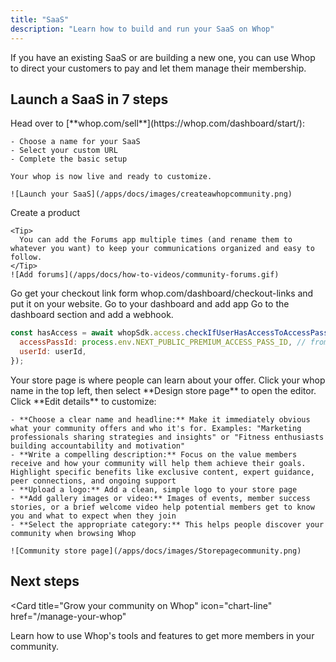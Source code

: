 ```yaml
---
title: "SaaS"
description: "Learn how to build and run your SaaS on Whop"
---
```


If you have an existing SaaS or are building a new one, you can use Whop to direct your customers to pay and let them manage their membership.

## Launch a SaaS in 7 steps

<Steps>
  <Step title="Create your whop" titleSize="h3">
    Head over to [**whop.com/sell**](https://whop.com/dashboard/start/):

    - Choose a name for your SaaS
    - Select your custom URL
    - Complete the basic setup

    Your whop is now live and ready to customize.

    ![Launch your SaaS](/apps/docs/images/createawhopcommunity.png)

  </Step>
  <Step title="Create a product" titleSize="h3">
   Create a product

    <Tip>
      You can add the Forums app multiple times (and rename them to whatever you want) to keep your communications organized and easy to follow.
    </Tip>
    ![Add forums](/apps/docs/how-to-videos/community-forums.gif)

  </Step>

  <Step title="Add checkout link to your website" titleSize="h3">
	Go get your checkout link form whop.com/dashboard/checkout-links and put it on your website.

  </Step>
  <Step title="Add an app and get API keys" titleSize="h3">
	Go to your dashboard and add app

  </Step>
  <Step title="Subscribe to webhooks" titleSize="h3">
    Go to the dashboard section and add a webhook.
  </Step>
  <Step title="Check for access programatically" titleSize="h3">

<CodeGroup>

```javascript @whop/api
const hasAccess = await whopSdk.access.checkIfUserHasAccessToAccessPass({
  accessPassId: process.env.NEXT_PUBLIC_PREMIUM_ACCESS_PASS_ID, // from step 5 above.
  userId: userId,
});
```

</CodeGroup>

  </Step>
  <Step title="Design your store page and list on marketplace" titleSize="h3">
    Your store page is where people can learn about your offer. Click your whop name in the top left, then select **Design store page** to open the editor. Click **Edit details** to customize:

    - **Choose a clear name and headline:** Make it immediately obvious what your community offers and who it's for. Examples: "Marketing professionals sharing strategies and insights" or "Fitness enthusiasts building accountability and motivation"
    - **Write a compelling description:** Focus on the value members receive and how your community will help them achieve their goals. Highlight specific benefits like exclusive content, expert guidance, peer connections, and ongoing support
    - **Upload a logo:** Add a clean, simple logo to your store page
    - **Add gallery images or video:** Images of events, member success stories, or a brief welcome video help potential members get to know you and what to expect when they join
    - **Select the appropriate category:** This helps people discover your community when browsing Whop

    ![Community store page](/apps/docs/images/Storepagecommunity.png)

  </Step>

</Steps>

## Next steps

<Card
  title="Grow your community on Whop"
  icon="chart-line"
  href="/manage-your-whop"
>
  Learn how to use Whop's tools and features to get more members in your
  community.
</Card>

